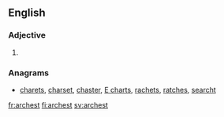 ==English==

===Adjective===
{{head|en|adjective superlative form}}

# {{en-superlative of|arch}}

===Anagrams===
* [[charets#English|charets]], [[charset#English|charset]], [[chaster#English|chaster]], [[E charts#English|E charts]], [[rachets#English|rachets]], [[ratches#English|ratches]], [[searcht#English|searcht]]

[[fr:archest]]
[[fi:archest]]
[[sv:archest]]